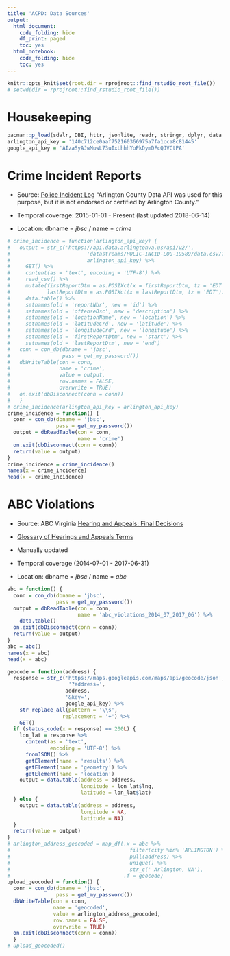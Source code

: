 ```yaml
---
title: 'ACPD: Data Sources'
output:
  html_document:
    code_folding: hide
    df_print: paged
    toc: yes
  html_notebook:
    code_folding: hide
    toc: yes
---
```


```r
knitr::opts_knit$set(root.dir = rprojroot::find_rstudio_root_file())
# setwd(dir = rprojroot::find_rstudio_root_file())
```

# Housekeeping
```r
pacman::p_load(sdalr, DBI, httr, jsonlite, readr, stringr, dplyr, data.table, dtplyr, purrr)
arlington_api_key = '140c712ce0aaf752160366975a7fa1cca8c81445'
google_api_key = 'AIzaSyAJwMuwL73uIxLhhhYoPkDymDFcQJVCtPA'
```

# Crime Incident Reports

- Source: [Police Incident Log](https://bit.ly/21nPzoE) "Arlington County Data API was used for this purpose, but it is not endorsed or certified by Arlington County."

- Temporal coverage: 2015-01-01 - Present (last updated 2018-06-14)

- Location: dbname = *jbsc* / name = *crime*

```r
# crime_incidence = function(arlington_api_key) {
#   output = str_c('https://api.data.arlingtonva.us/api/v2/',
#                         'datastreams/POLIC-INCID-LOG-19589/data.csv/?auth_key=',
#                         arlington_api_key) %>%
#     GET() %>%
#     content(as = 'text', encoding = 'UTF-8') %>%
#     read_csv() %>%
#     mutate(firstReportDtm = as.POSIXct(x = firstReportDtm, tz = 'EDT'),
#            lastReportDtm = as.POSIXct(x = lastReportDtm, tz = 'EDT')) %>%
#     data.table() %>%
#     setnames(old = 'reportNbr', new = 'id') %>%
#     setnames(old = 'offenseDsc', new = 'description') %>%
#     setnames(old = 'locationName', new = 'location') %>%
#     setnames(old = 'latitudeCrd', new = 'latitude') %>%
#     setnames(old = 'longitudeCrd', new = 'longitude') %>%
#     setnames(old = 'firstReportDtm', new = 'start') %>%
#     setnames(old = 'lastReportDtm', new = 'end')
#   conn = con_db(dbname = 'jbsc',
#                 pass = get_my_password())
#   dbWriteTable(con = conn,
#                name = 'crime',
#                value = output,
#                row.names = FALSE,
#                overwrite = TRUE)
#   on.exit(dbDisconnect(conn = conn))
#   }
# crime_incidence(arlington_api_key = arlington_api_key)
crime_incidence = function() {
  conn = con_db(dbname = 'jbsc',
                pass = get_my_password())
  output = dbReadTable(con = conn,
                       name = 'crime')
  on.exit(dbDisconnect(conn = conn))
  return(value = output)
}
crime_incidence = crime_incidence()
names(x = crime_incidence)
head(x = crime_incidence)
```

# ABC Violations

- Source: ABC Virginia [Hearing and Appeals: Final Decisions](https://www.abc.virginia.gov/enforcement/hearings-and-appeals/final-decisions/)

- [Glossary of Hearings and Appeals Terms](https://www.abc.virginia.gov/enforcement/hearings-and-appeals/key-terms/)

- Manually updated

- Temporal coverage (2014-07-01 - 2017-06-31)

- Location: dbname = *jbsc* / name = *abc*

```r
abc = function() {
  conn = con_db(dbname = 'jbsc',
                pass = get_my_password())
  output = dbReadTable(con = conn,
                       name = 'abc_violations_2014_07_2017_06') %>%
    data.table()
  on.exit(dbDisconnect(conn = conn))
  return(value = output)
}
abc = abc()
names(x = abc)
head(x = abc)
```

```r
geocode = function(address) {
  response = str_c('https://maps.googleapis.com/maps/api/geocode/json',
                    '?address=',
                   address,
                   '&key=',
                   google_api_key) %>%
    str_replace_all(pattern = '\\s',
                  replacement = '+') %>%
    GET()
  if (status_code(x = response) == 200L) {
    lon_lat = response %>%
      content(as = 'text',
              encoding = 'UTF-8') %>%
      fromJSON() %>%
      getElement(name = 'results') %>%
      getElement(name = 'geometry') %>%
      getElement(name = 'location')
    output = data.table(address = address,
                        longitude = lon_lat$lng,
                        latitude = lon_lat$lat)
  } else {
    output = data.table(address = address,
                        longitude = NA,
                        latitude = NA)
  }
  return(value = output)
}
# arlington_address_geocoded = map_df(.x = abc %>%
#                                       filter(city %in% 'ARLINGTON') %>%
#                                       pull(address) %>%
#                                       unique() %>%
#                                       str_c(' Arlington, VA'),
#                                     .f = geocode)
upload_geocoded = function() {
  conn = con_db(dbname = 'jbsc',
                pass = get_my_password())
  dbWriteTable(con = conn,
               name = 'geocoded',
               value = arlington_address_geocoded,
               row.names = FALSE,
               overwrite = TRUE)
  on.exit(dbDisconnect(conn = conn))
  }
# upload_geocoded()
```


